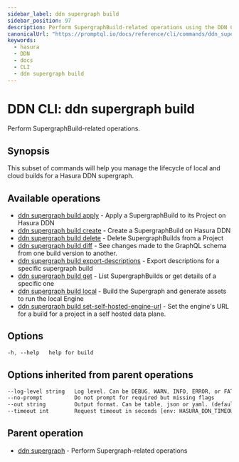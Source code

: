 ```yaml
---
sidebar_label: ddn supergraph build
sidebar_position: 97
description: Perform SupergraphBuild-related operations using the DDN CLI
canonicalUrl: "https://promptql.io/docs/reference/cli/commands/ddn_supergraph_build"
keywords:
  - hasura
  - DDN
  - docs
  - CLI
  - ddn supergraph build
---
```


# DDN CLI: ddn supergraph build

Perform SupergraphBuild-related operations.

## Synopsis

This subset of commands will help you manage the lifecycle of local and cloud builds for a Hasura DDN supergraph.

## Available operations

- [ddn supergraph build apply](/reference/cli/commands/ddn_supergraph_build_apply) - Apply a SupergraphBuild to its Project on Hasura DDN
- [ddn supergraph build create](/reference/cli/commands/ddn_supergraph_build_create) - Create a SupergraphBuild on Hasura DDN
- [ddn supergraph build delete](/reference/cli/commands/ddn_supergraph_build_delete) - Delete SupergraphBuilds from a Project
- [ddn supergraph build diff](/reference/cli/commands/ddn_supergraph_build_diff) - See changes made to the GraphQL schema from one build version to another.
- [ddn supergraph build export-descriptions](/reference/cli/commands/ddn_supergraph_build_export-descriptions) - Export descriptions for a specific supergraph build
- [ddn supergraph build get](/reference/cli/commands/ddn_supergraph_build_get) - List SupergraphBuilds or get details of a specific one
- [ddn supergraph build local](/reference/cli/commands/ddn_supergraph_build_local) - Build the Supergraph and generate assets to run the local Engine
- [ddn supergraph build set-self-hosted-engine-url](/reference/cli/commands/ddn_supergraph_build_set-self-hosted-engine-url) - Set the engine's URL for a build for a project in a self hosted data plane.

## Options

```sass
-h, --help   help for build
```

## Options inherited from parent operations

```sass
--log-level string   Log level. Can be DEBUG, WARN, INFO, ERROR, or FATAL. (default "INFO")
--no-prompt          Do not prompt for required but missing flags
--out string         Output format. Can be table, json or yaml. (default "table")
--timeout int        Request timeout in seconds [env: HASURA_DDN_TIMEOUT] (default 100)
```

## Parent operation

- [ddn supergraph](/reference/cli/commands/ddn_supergraph) - Perform Supergraph-related operations
